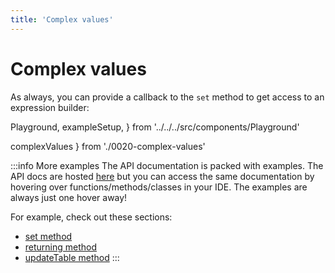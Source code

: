 ```yaml
---
title: 'Complex values'
---
```


# Complex values

As always, you can provide a callback to the `set` method to get access
to an expression builder:

  Playground,
  exampleSetup,
} from '../../../src/components/Playground'

  complexValues
} from './0020-complex-values'

<div style={{ marginBottom: '1em' }}>
  <Playground code={complexValues} setupCode={exampleSetup} />
</div>

:::info More examples
The API documentation is packed with examples. The API docs are hosted [here](https://kysely-org.github.io/kysely/)
but you can access the same documentation by hovering over functions/methods/classes in your IDE. The examples are always
just one hover away!

For example, check out these sections:
 - [set method](https://kysely-org.github.io/kysely/classes/UpdateQueryBuilder.html#set)
 - [returning method](https://kysely-org.github.io/kysely/classes/UpdateQueryBuilder.html#returning)
 - [updateTable method](https://kysely-org.github.io/kysely/classes/Kysely.html#updateTable)
:::
